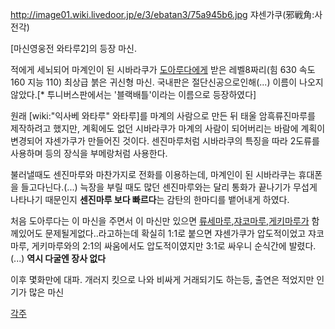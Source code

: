 http://image01.wiki.livedoor.jp/e/3/ebatan3/75a945b6.jpg
쟈센가쿠(邪戦角:사전각)

[마신영웅전 와타루2]의 등장 마신.

적에게 세뇌되어 마계인이 된 시바라쿠가 [[도아루다]]에게 받은 레벨8짜리(힘 630 속도 160 지능 110) 최상급 붉은 귀신형 마신. 국내판은 절단신공으로인해(...) 이름이 나오지 않았다.[* 투니버스판에서는 '블랙배틀'이라는 이름으로 등장하였다]

원래 [wiki:"익사베 와타루" 와타루]를 마계의 사람으로 만든 뒤 태울 암흑류진마루를 제작하려고 했지만, 계획에도 없던 시바라쿠가 마계의 사람이 되어버리는 바람에 계획이 변경되어 쟈센가쿠가 만들어진 것이다. 센진마루처럼 시바라쿠의 특징을 따라 2도류를 사용하며 등의 장식을 부메랑처럼 사용한다.

불러낼때도 센진마루와 마찬가지로 전화를 이용하는데, 마계인이 된 시바라쿠는 휴대폰을 들고다닌다.(...) 늑장을 부릴 때도 많던 센진마루와는 달리 통화가 끝나기가 무섭게 나타나기 때문인지 '''센진마루 보다 빠르다'''는 감탄의 한마디를 뱉어내게 하였다.

처음 도아루다는 이 마신을 주면서 이 마신만 있으면  [[류세마루]],[[쟈코마루]],[[게키마루]]가 함께있어도 문제될게없다..라고하는데 확실히 1:1로 붙으면 쟈센가쿠가 압도적이었고 쟈코마루, 게키마루와의 2:1의 싸움에서도 압도적이였지만 3:1로 싸우니 순식간에 발렸다.(...) '''역시 다굴엔 장사 없다'''

이후 몇화만에 대파. 개러지 킷으로 나와 비싸게 거래되기도 하는등, 출연은 적었지만 인기가 많은 마신

[[각주]]
